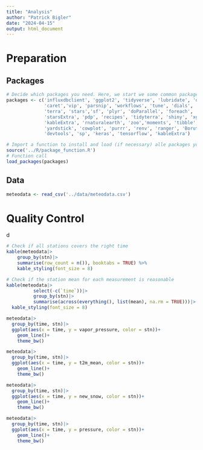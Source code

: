 ```yaml
---
title: "Analysis"
author: "Patrick Bigler"
date: "2024-04-15"
output: html_document
---
```


# **Preparation**

## Packages

```r
# Decide which packages you need. Here, we start we some common packages
packages <- c('influxdbclient', 'ggplot2', 'tidyverse', 'lubridate', 'dplyr', 
              'caret','vip', 'parsnip', 'workflows', 'tune', 'dials', 'stringr',
              'terra', 'stars','sf', 'plyr', 'doParallel', 'foreach', 'terrainr',
              'starsExtra', 'pdp', 'recipes', 'tidyterra', 'shiny', 'xgboost', 
              'kableExtra', 'rnaturalearth', 'zoo','moments', 'tibble', 'rsample',
              'yardstick', 'cowplot', 'purrr', 'renv', 'ranger', 'Boruta',
              'devtools', 'sp', 'keras', 'tensorflow', 'kableExtra')

# Import a function to install and load (if necessary) alle packages you need
source('../R/package_function.R')
# Function call
load_packages(packages)
```

## Data

```r
meteodata <- read_csv('../data/meteodata.csv')
```

# **Quality Control**

d

```r
# Check if all stations covers the right time
kable(meteodata|>
    group_by(stn)|>
    summarise(row_count = n()), booktabs = TRUE) %>%
    kable_styling(font_size = 8)

# Check if the station mean for each measurement is reasonable
kable(meteodata|>
          select(-c(`time`))|>
          group_by(stn)|>
          summarise(across(everything(), list(mean), na.rm = TRUE)))|>
  kable_styling(font_size = 8)
```

```r
meteodata|>
  group_by(time, stn)|>
  ggplot(aes(x = time, y = vapor_pressure, color = stn))+
    geom_line()+
    theme_bw()

meteodata|>
  group_by(time, stn)|>
  ggplot(aes(x = time, y = t2m_mean, color = stn))+
    geom_line()+
    theme_bw()

meteodata|>
  group_by(time, stn)|>
  ggplot(aes(x = time, y = new_snow, color = stn))+
    geom_line()+
    theme_bw()

meteodata|>
  group_by(time, stn)|>
  ggplot(aes(x = time, y = pressure, color = stn))+
    geom_line()+
    theme_bw()
```

```r

```
